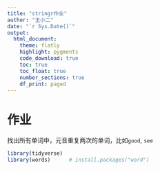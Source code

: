 ```yaml
---
title: "stringr作业"
author: "王小二"
date: "`r Sys.Date()`"
output: 
  html_document:
    theme: flatly
    highlight: pygments
    code_download: true
    toc: true
    toc_float: true
    number_sections: true
    df_print: paged
---
```




# 作业

找出所有单词中，元音重复两次的单词，比如`good`, `see`
```r
library(tidyverse)
library(words)      # install.packages("word")
```

